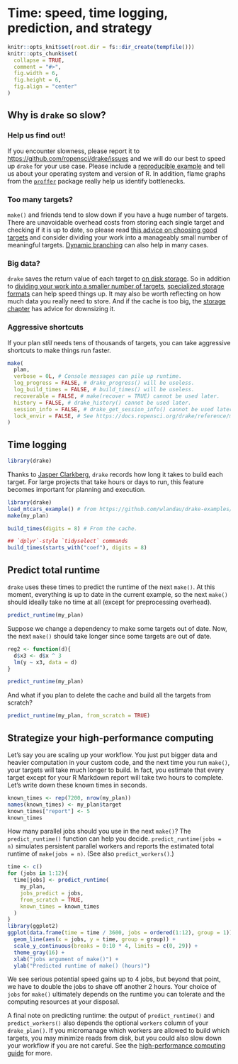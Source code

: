 # Time: speed, time logging, prediction, and strategy {#time}

```r
knitr::opts_knit$set(root.dir = fs::dir_create(tempfile()))
knitr::opts_chunk$set(
  collapse = TRUE,
  comment = "#>",
  fig.width = 6,
  fig.height = 6,
  fig.align = "center"
)
```

## Why is `drake` so slow?

### Help us find out!

If you encounter slowness, please report it to <https://github.com/ropensci/drake/issues> and we will do our best to speed up `drake` for your use case. Please include a [reproducible example](https://github.com/tidyverse/reprex) and tell us about your operating system and version of R. In addition, flame graphs from the [`proffer`](https://github.com/r-prof/proffer) package really help us identify bottlenecks.

### Too many targets?

`make()` and friends tend to slow down if you have a huge number of targets. There are unavoidable overhead costs from storing each single target and checking if it is up to date, so please read [this advice on choosing good targets](https://books.ropensci.org/drake/plans.html#how-to-choose-good-targets) and consider dividing your work into a manageably small number of meaningful targets. [Dynamic branching](#dynamic) can also help in many cases.

### Big data?

`drake` saves the return value of each target to [on disk storage](#storage). So in addition to [dividing your work into a smaller number of targets](https://books.ropensci.org/drake/plans.html#how-to-choose-good-targets), [specialized storage formats](https://books.ropensci.org/drake/plans.html#special-data-formats-for-targets) can help speed things up. It may also be worth reflecting on how much data you really need to store. And if the cache is too big, the [storage chapter](#storage) has advice for downsizing it.

### Aggressive shortcuts

If your plan *still* needs tens of thousands of targets, you can take aggressive shortcuts to make things run faster.

```r
make(
  plan,
  verbose = 0L, # Console messages can pile up runtime.
  log_progress = FALSE, # drake_progress() will be useless.
  log_build_times = FALSE, # build_times() will be useless.
  recoverable = FALSE, # make(recover = TRUE) cannot be used later.
  history = FALSE, # drake_history() cannot be used later.
  session_info = FALSE, # drake_get_session_info() cannot be used later.
  lock_envir = FALSE, # See https://docs.ropensci.org/drake/reference/make.html#self-invalidation.
)
```

## Time logging

```r
library(drake)
```

Thanks to [Jasper Clarkberg](https://github.com/dapperjapper), `drake` records how long it takes to build each target. For large projects that take hours or days to run, this feature becomes important for planning and execution.

```r
library(drake)
load_mtcars_example() # from https://github.com/wlandau/drake-examples/tree/master/mtcars
make(my_plan)

build_times(digits = 8) # From the cache.

## `dplyr`-style `tidyselect` commands
build_times(starts_with("coef"), digits = 8)
```

## Predict total runtime

`drake` uses these times to predict the runtime of the next `make()`. At this moment, everything is up to date in the current example, so the next `make()` should ideally take no time at all (except for preprocessing overhead).

```r
predict_runtime(my_plan)
```

Suppose we change a dependency to make some targets out of date. Now, the next `make()` should take longer since some targets are out of date.

```r
reg2 <- function(d){
  d$x3 <- d$x ^ 3
  lm(y ~ x3, data = d)
}

predict_runtime(my_plan)
```

And what if you plan to delete the cache and build all the targets from scratch?

```r
predict_runtime(my_plan, from_scratch = TRUE)
```

## Strategize your high-performance computing

Let's say you are scaling up your workflow. You just put bigger data and heavier computation in your custom code, and the next time you run `make()`, your targets will take much longer to build. In fact, you estimate that every target except for your R Markdown report will take two hours to complete. Let's write down these known times in seconds.

```r
known_times <- rep(7200, nrow(my_plan))
names(known_times) <- my_plan$target
known_times["report"] <- 5
known_times
```

How many parallel jobs should you use in the next `make()`? The `predict_runtime()` function can help you decide. `predict_runtime(jobs = n)` simulates persistent parallel workers and reports the estimated total runtime of `make(jobs = n)`. (See also `predict_workers()`.)

```r
time <- c()
for (jobs in 1:12){
  time[jobs] <- predict_runtime(
    my_plan,
    jobs_predict = jobs,
    from_scratch = TRUE,
    known_times = known_times
  )
}
library(ggplot2)
ggplot(data.frame(time = time / 3600, jobs = ordered(1:12), group = 1)) +
  geom_line(aes(x = jobs, y = time, group = group)) +
  scale_y_continuous(breaks = 0:10 * 4, limits = c(0, 29)) +
  theme_gray(16) +
  xlab("jobs argument of make()") +
  ylab("Predicted runtime of make() (hours)")
```

We see serious potential speed gains up to 4 jobs, but beyond that point, we have to double the jobs to shave off another 2 hours. Your choice of `jobs` for `make()` ultimately depends on the runtime you can tolerate and the computing resources at your disposal.

A final note on predicting runtime: the output of `predict_runtime()` and `predict_workers()` also depends the optional `workers` column of your `drake_plan()`. If you micromanage which workers are allowed to build which targets, you may minimize reads from disk, but you could also slow down your workflow if you are not careful. See the [high-performance computing guide](#hpc) for more.
